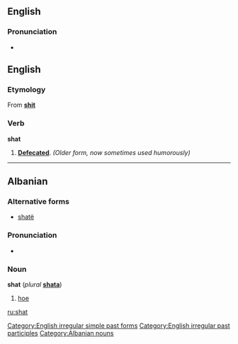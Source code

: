 ==English==

===Pronunciation===
*{{IPA|/ʃæt/}}
*:{{rhymes|æt}}

==English==
===Etymology===
From '''[[shit]]'''

===Verb===
'''shat'''

# '''[[defecated|Defecated]]'''. {{past of|shit}} ''(Older form, now sometimes used humorously)'' 

[[Category:English irregular simple past forms]]
[[Category:English irregular past participles]]

----

==Albanian==

===Alternative forms===
*[[shatë]]

===Pronunciation===
*{{IPA|/ʃat/}}

===Noun===
'''shat''' {{m}} (''plural'' '''[[shata]]''')

# [[hoe]]

[[Category:Albanian nouns]]

[[ru:shat]]